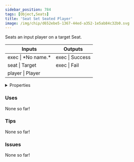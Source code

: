 ```yaml
---
sidebar_position: 784
tags: [Object,Seats]
title: 'Seat Set Seated Player'
image: /img/chip/d652ebe5-1367-44ed-a352-1e5ab84c32b0.svg
---
```


Seats an input player on a target Seat.



<IChip uuid="d652ebe5-1367-44ed-a352-1e5ab84c32b0"/>

<table><thead><tr><th>Inputs</th><th>Outputs</th></tr></thead><tbody><tr><td>exec | *No name.*</td><td>exec | Success</td></tr><tr><td>seat | Target</td><td>exec | Fail</td></tr><tr><td>player | Player</td><td /></tr></tbody></table>

<details>
  <summary>Properties</summary>
  <div>
    <div>
    <table>
      <tbody>
        <tr>
          <td>Is beta required?</td>
          <td>No</td>
        </tr>
        <tr>
          <td>Is chip a trolling risk?</td>
          <td>No</td>
        </tr>
        <tr>
          <td>Is chip a role assignment risk?</td>
          <td>No</td>
        </tr>
        <tr>
          <td>Chip UUID</td>
          <td>d652ebe5-1367-44ed-a352-1e5ab84c32b0</td>
        </tr>
        <tr>
          <td>Room availability</td>
          <td>Available everywhere</td>
        </tr>
      </tbody>
    </table>
    </div>
  </div>
</details>

### Uses

None so far!

### Tips

None so far!

### Issues

None so far!